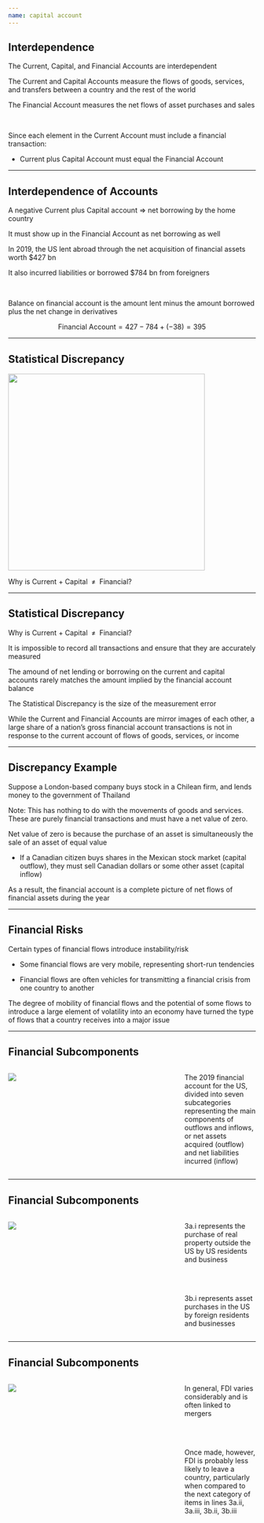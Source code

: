 ```yaml
---
name: capital account
---
```


## Interdependence

The Current, Capital, and Financial Accounts are [interdependent]{.hp}

::: {.fragment}
The [Current and Capital Accounts]{.hp} measure the flows of goods, services, and transfers between a country and the rest of the world
:::

::: {.fragment}
The [Financial Account]{.hp} measures the net flows of asset purchases and sales
:::

<br>

::: {.fragment}
Since each element in the [Current Account]{.hp} must include a financial transaction:

- [Current plus Capital Account must equal the Financial Account]{.hi}
:::

---

## Interdependence of Accounts

A negative Current plus Capital account $\Rightarrow$ [net borrowing]{.hp} by the home country

::: {.fragment}
It must show up in the [Financial Account]{.hi} as net borrowing as well
:::

::: {.fragment}
In 2019, the US lent abroad through the [net acquisition of financial assets]{.hi} worth $427 bn

It also [incurred liabilities or borrowed]{.hi} $784 bn from foreigners
:::

<br>

::: {.fragment}
Balance on financial account is the [amount lent]{.hp} minus the [amount borrowed]{.hp} plus the [net change in derivatives]{.hp}

$$
    \text{Financial Account} = 427 - 784 + (-38) = 395
$$
:::

---

## Statistical Discrepancy

![](images/US-BoP-2019.png){fig-align="center" height="400"}

[Why is Current + Capital $\; \neq \;$ Financial?]{.hp .align-center}

---

## Statistical Discrepancy

[Why is Current + Capital $\; \neq \;$ Financial?]{.hp .align-center}

It is impossible to record all transactions and ensure that they are accurately measured

::: {.fragment}
The amound of net lending or borrowing on the current and capital accounts rarely matches the amount implied by the financial account balance

The [Statistical Discrepancy]{.hp} is the [size of the measurement error]{.hp}
:::

::: {.fragment}
While the Current and Financial Accounts are mirror images of each other, [a large share of a nation's gross financial account transactions is not in response to the current account of flows of goods, services, or income]{.hi}
:::

---

## Discrepancy Example

Suppose a London-based company buys stock in a Chilean firm, and lends money to the government of Thailand

[Note:]{.h .note} This has [nothing to do with the movements of goods and services]{.h}. These are purely financial transactions and must have a [net value of zero]{.hi}. 

::: {.fragment}
[Net value of zero]{.hi} is because [the purchase of an asset is simultaneously the sale of an asset of equal value]{.hp}
:::

::: {.fragment .small}
- If a Canadian citizen [buys shares in the Mexican stock market (capital outflow)]{.h}, they [must sell Canadian dollars or some other asset (capital inflow)]{.hp}
:::

::: {.fragment}
As a result, the [financial account]{.hp} is a complete picture of [net flows]{.h} of financial assets during the year
:::

---

## Financial Risks

[Certain types of financial flows introduce instability/risk]{.hp .align-center}

::: {.fragment}
- Some financial flows are very mobile, representing short-run tendencies

- Financial flows are often vehicles for transmitting a financial crisis from one country to another
:::

::: {.fragment}
The degree of mobility of financial flows and the potential of some flows to introduce a large element of volatility into an economy have turned the type of flows that a country receives into a major issue
:::

---

## Financial Subcomponents

:::: {.columns}

::: {.column width="70%"}
![](images/financial-acount-subcomponents.png){fig-align="center"}
:::

::: {.column width="30%"}
The 2019 financial account for the US, divided into seven subcategories representing the [main components of]{.h} [outflows]{.hi-red} and [inflows]{.hi-green}, or [net assets acquired (outflow)]{.hi-red} and [net liabilities incurred (inflow)]{.hi-green}
:::

::::

---

## Financial Subcomponents

:::: {.columns}

::: {.column width="70%"}
![](images/financial-acount-subcomponents-01.png){fig-align="center"}
:::

::: {.column width="30%"}
[3a.i]{.hp} represents the purchase of real property [outside the US]{.hi} by US residents and business

<br><br>

[3b.i]{.hp} represents asset purchases [in the US]{.hp} by foreign residents and businesses
:::

::::

---

## Financial Subcomponents

:::: {.columns}

::: {.column width="70%"}
![](images/financial-acount-subcomponents-02.png){fig-align="center"}
:::

::: {.column width="30%" .small}
In general, FDI varies considerably and is often linked to mergers

<br><br>

Once made, however, [FDI is probably less likely to leave a country]{.h}, particularly when compared to the next category of items in lines [3a.ii, 3a.iii, 3b.ii, 3b.iii]{.hp}
:::

::::